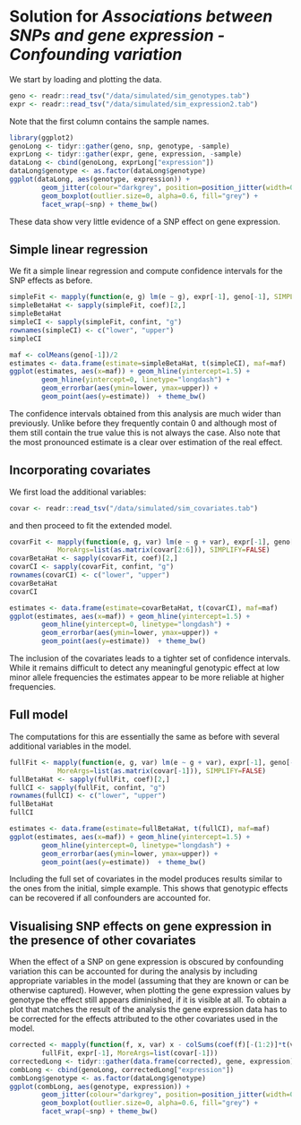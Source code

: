 # Solution for *Associations between SNPs and gene expression - Confounding variation* {.solution}
We start by loading and plotting the data. 

```r
geno <- readr::read_tsv("/data/simulated/sim_genotypes.tab")
expr <- readr::read_tsv("/data/simulated/sim_expression2.tab")
```
Note that the first column contains the sample names.

```r
library(ggplot2)
genoLong <- tidyr::gather(geno, snp, genotype, -sample)
exprLong <- tidyr::gather(expr, gene, expression, -sample)
dataLong <- cbind(genoLong, exprLong["expression"])
dataLong$genotype <- as.factor(dataLong$genotype) 
ggplot(dataLong, aes(genotype, expression)) +
		geom_jitter(colour="darkgrey", position=position_jitter(width=0.25)) +
		geom_boxplot(outlier.size=0, alpha=0.6, fill="grey") + 
		facet_wrap(~snp) + theme_bw()
```
These data show very little evidence of a SNP effect on gene expression.

## Simple linear regression
We fit a simple linear regression and compute confidence intervals for the
SNP effects as before.

```r
simpleFit <- mapply(function(e, g) lm(e ~ g), expr[-1], geno[-1], SIMPLIFY=FALSE)
simpleBetaHat <- sapply(simpleFit, coef)[2,]
simpleBetaHat
simpleCI <- sapply(simpleFit, confint, "g")
rownames(simpleCI) <- c("lower", "upper")
simpleCI
```

```r
maf <- colMeans(geno[-1])/2
estimates <- data.frame(estimate=simpleBetaHat, t(simpleCI), maf=maf)
ggplot(estimates, aes(x=maf)) + geom_hline(yintercept=1.5) + 
		geom_hline(yintercept=0, linetype="longdash") + 
		geom_errorbar(aes(ymin=lower, ymax=upper)) +
		geom_point(aes(y=estimate))  + theme_bw()
```
The confidence intervals obtained from this analysis are much wider than
previously. Unlike before they frequently contain 0 and although most of them
still contain the true value this is not always the case. Also note that the 
most pronounced estimate is a clear over estimation of the real effect.

## Incorporating covariates
We first load the additional variables:

```r
covar <- readr::read_tsv("/data/simulated/sim_covariates.tab")
```
and then proceed to fit the extended model.

```r
covarFit <- mapply(function(e, g, var) lm(e ~ g + var), expr[-1], geno[-1], 
			MoreArgs=list(as.matrix(covar[2:6])), SIMPLIFY=FALSE)
covarBetaHat <- sapply(covarFit, coef)[2,]
covarCI <- sapply(covarFit, confint, "g")
rownames(covarCI) <- c("lower", "upper")
covarBetaHat
covarCI
```

```r
estimates <- data.frame(estimate=covarBetaHat, t(covarCI), maf=maf)
ggplot(estimates, aes(x=maf)) + geom_hline(yintercept=1.5) + 
		geom_hline(yintercept=0, linetype="longdash") + 
		geom_errorbar(aes(ymin=lower, ymax=upper)) +
		geom_point(aes(y=estimate))  + theme_bw()
```
The inclusion of the covariates leads to a tighter set of confidence intervals.
While it remains difficult to detect any meaningful genotypic effect
at low minor allele frequencies the estimates appear to be more reliable
at higher frequencies. 

## Full model
The computations for this are essentially the same as before with several
additional variables in the model.

```r
fullFit <- mapply(function(e, g, var) lm(e ~ g + var), expr[-1], geno[-1], 
			MoreArgs=list(as.matrix(covar[-1])), SIMPLIFY=FALSE)
fullBetaHat <- sapply(fullFit, coef)[2,]
fullCI <- sapply(fullFit, confint, "g")
rownames(fullCI) <- c("lower", "upper")
fullBetaHat
fullCI
```

```r
estimates <- data.frame(estimate=fullBetaHat, t(fullCI), maf=maf)
ggplot(estimates, aes(x=maf)) + geom_hline(yintercept=1.5) + 
		geom_hline(yintercept=0, linetype="longdash") + 
		geom_errorbar(aes(ymin=lower, ymax=upper)) +
		geom_point(aes(y=estimate))  + theme_bw()
```

Including the full set of covariates in the model produces results similar to
the ones from the initial, simple example. This shows that genotypic effects
can be recovered if all confounders are accounted for. 

## Visualising SNP effects on gene expression in the presence of other covariates
When the effect of a SNP on gene expression is obscured by confounding variation
this can be accounted for during the analysis by including appropriate variables
in the model (assuming that they are known or can be otherwise captured). 
However, when plotting the gene expression values by genotype the effect still
appears diminished, if it is visible at all. To obtain a plot that matches the result
of the analysis the gene expression data has to be corrected for the effects
attributed to the other covariates used in the model.

```r
corrected <- mapply(function(f, x, var) x - colSums(coef(f)[-(1:2)]*t(var)), 
		fullFit, expr[-1], MoreArgs=list(covar[-1]))
correctedLong <- tidyr::gather(data.frame(corrected), gene, expression)
combLong <- cbind(genoLong, correctedLong["expression"])
combLong$genotype <- as.factor(dataLong$genotype)
ggplot(combLong, aes(genotype, expression)) +
		geom_jitter(colour="darkgrey", position=position_jitter(width=0.25)) +
		geom_boxplot(outlier.size=0, alpha=0.6, fill="grey") + 
		facet_wrap(~snp) + theme_bw()
```